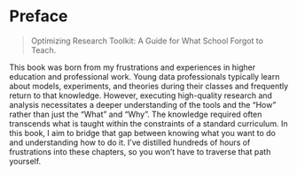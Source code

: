 # Preface {.unnumbered}

> Optimizing Research Toolkit: A Guide for What School Forgot to Teach.

This book was born from my frustrations and experiences in higher education and professional work. Young data professionals typically learn about models, experiments, and theories during their classes and frequently return to that knowledge. However, executing high-quality research and analysis necessitates a deeper understanding of the tools and the "How" rather than just the "What" and "Why". The knowledge required often transcends what is taught within the constraints of a standard curriculum. In this book, I aim to bridge that gap between knowing what you want to do and understanding how to do it. I've distilled hundreds of hours of frustrations into these chapters, so you won't have to traverse that path yourself.